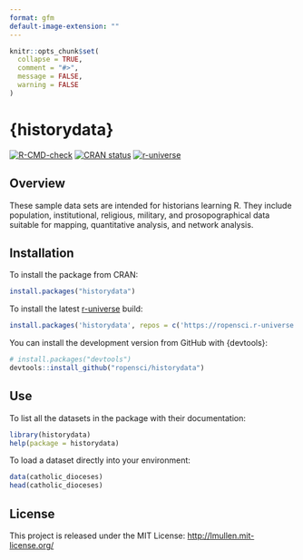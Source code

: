 ```yaml
---
format: gfm
default-image-extension: ""
---
```


<!-- README.md is rendered from README.qmd. Edit README.qmd and render to update README.md -->

```R
knitr::opts_chunk$set(
  collapse = TRUE,
  comment = "#>",
  message = FALSE,
  warning = FALSE
)
```

# {historydata}

<!-- badges: start -->
[![R-CMD-check](https://github.com/ropensci/historydata/actions/workflows/R-CMD-check.yaml/badge.svg)](https://github.com/ropensci/historydata/actions/workflows/R-CMD-check.yaml)
[![CRAN status](https://www.r-pkg.org/badges/version/historydata)](https://CRAN.R-project.org/package=historydata)
[![r-universe](https://ropensci.r-universe.dev/badges/historydata)](https://ropensci.r-universe.dev/historydata)
<!-- badges: end -->

## Overview

These sample data sets are intended for historians learning R. They include population, institutional, religious, military, and prosopographical data suitable for mapping, quantitative analysis, and network analysis.

## Installation

To install the package from CRAN:

```R
install.packages("historydata")
```

To install the latest [r-universe](https://ropensci.r-universe.dev/historydata) build:

```R
install.packages('historydata', repos = c('https://ropensci.r-universe.dev'))
```

You can install the development version from GitHub with {devtools}:

```R
# install.packages("devtools")
devtools::install_github("ropensci/historydata")
```

## Use

To list all the datasets in the package with their documentation:

```R
library(historydata)
help(package = historydata)
```

To load a dataset directly into your environment:
```R
data(catholic_dioceses)
head(catholic_dioceses)
```

## License

This project is released under the MIT License:
<http://lmullen.mit-license.org/>
